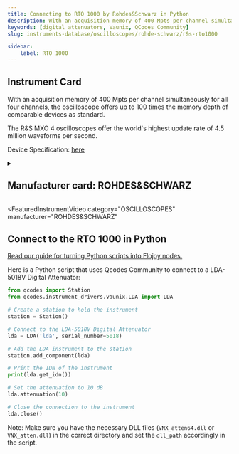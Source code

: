 ```yaml
---
title: Connecting to RTO 1000 by Rohdes&Schwarz in Python
description: With an acquisition memory of 400 Mpts per channel simultaneously for all four channels, the oscilloscope offers up to 100 times the memory depth of comparable devices as standard.  The R&S MXO 4 oscilloscopes offer the world's highest update rate of 4.5 million waveforms per second.
keywords: [digital attenuators, Vaunix, QCodes Community] 
slug: instruments-database/oscilloscopes/rohde-schwarz/r&s-rto1000 

sidebar:
    label: RTO 1000 
---
```



## Instrument Card

With an acquisition memory of 400 Mpts per channel simultaneously for all four channels, the oscilloscope offers up to 100 times the memory depth of comparable devices as standard.

The R&S MXO 4 oscilloscopes offer the world's highest update rate of 4.5 million waveforms per second.



Device Specification: [here](https://scdn.rohde-schwarz.com/ur/pws/dl_downloads/dl_common_library/dl_brochures_and_datasheets/pdf_1/service_support_30/RTO_dat-sw_en_5214-5155-22_v2800.pdf)

<details style={{ marginTop: "15px"}}>
<summary><h2 style={{display:'inline'}}>Manufacturer card: ROHDES&SCHWARZ</h2></summary>

![ROHDES&SCHWARZ](https://res.cloudinary.com/dhopxs1y3/image/upload/v1692806194/Instruments/Vendor%20Logos/RohdeSchwarz.png)

Rohde & Schwarz GmbH & Co KG is an international electronics group specializing in the fields of electronic test equipment, broadcast & media, cybersecurity, radiomonitoring and radiolocation, and radiocommunication.

- Headquarters: Munich, Germany
- Yearly Revenue (millions, USD): 2500
- Vendor Website: [here](https://www.rohde-schwarz.com/ca/home_48230.html)

</details>


<FeaturedInstrumentVideo
  category="OSCILLOSCOPES"
  manufacturer="ROHDES&SCHWARZ"
></FeaturedInstrumentVideo>

## Connect to the RTO 1000 in Python

[Read our guide for turning Python scripts into Flojoy nodes.](https://docs.flojoy.ai/contribution/blocks/custom-flojoy-block/)


<Tabs>

<TabItem value="Flojoy" label="Flojoy" className="flojoy-instrument-tabs">

<NodeCardCollection category='DIGITAL_ATTENUATORS' manufacturer='VAUNIX'></NodeCardCollection>

</TabItem>
<TabItem value="QCodes Community" label="QCodes Community">

Here is a Python script that uses Qcodes Community to connect to a LDA-5018V Digital Attenuator:

```python
from qcodes import Station
from qcodes.instrument_drivers.vaunix.LDA import LDA

# Create a station to hold the instrument
station = Station()

# Connect to the LDA-5018V Digital Attenuator
lda = LDA('lda', serial_number=5018)

# Add the LDA instrument to the station
station.add_component(lda)

# Print the IDN of the instrument
print(lda.get_idn())

# Set the attenuation to 10 dB
lda.attenuation(10)

# Close the connection to the instrument
lda.close()
```

Note: Make sure you have the necessary DLL files (`VNX_atten64.dll` or `VNX_atten.dll`) in the correct directory and set the `dll_path` accordingly in the script.

</TabItem>
</Tabs>